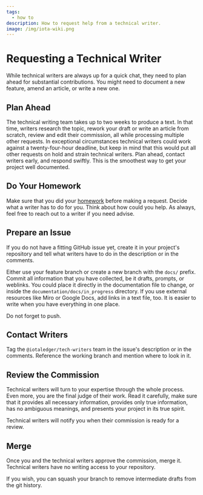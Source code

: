 ```yaml
---
tags:
  - how to
description: How to request help from a technical writer.
image: /img/iota-wiki.png
---
```


# Requesting a Technical Writer

While technical writers are always up for a quick chat, they need to plan ahead for substantial contributions. You might need to document a new feature, amend an article, or write a new one.

## Plan Ahead

The technical writing team takes up to two weeks to produce a text. In that time, writers research the topic, rework your draft or write an article from scratch, review and edit their commission, all while processing multiple other requests. In exceptional circumstances technical writers could work against a twenty-four-hour deadline, but keep in mind that this would put all other requests on hold and strain technical writers. Plan ahead, contact writers early, and respond swiftly. This is the smoothest way to get your project well documented.

## Do Your Homework

Make sure that you did your [homework](../getting_started/developer.md) before making a request. Decide what a writer has to do for you. Think about how could you help.
As always, feel free to reach out to a writer if you need advise.

## Prepare an Issue

If you do not have a fitting GitHub issue yet, create it in your project's repository and tell what writers have to do in the description or in the comments.

Either use your feature branch or create a new branch with the `docs/` prefix. Commit all information that you have collected, be it drafts, prompts, or weblinks. You could place it directly in the documentation file to change, or inside the `documentation/docs/in_progress` directory. If you use external resources like Miro or Google Docs, add links in a text file, too. It is easier to write when you have everything in one place.

Do not forget to push.

## Contact Writers

Tag the `@iotaledger/tech-writers` team in the issue's description or in the comments. Reference the working branch and mention where to look in it.

## Review the Commission

Technical writers will turn to your expertise through the whole process. Even more, you are the final judge of their work. Read it carefully, make sure that it provides all necessary information, provides only true information, has no ambiguous meanings, and presents your project in its true spirit.

Technical writers will notify you when their commission is ready for a review.

## Merge

Once you and the technical writers approve the commission, merge it. Technical writers have no writing access to your repository.

If you wish, you can squash your branch to remove intermediate drafts from the git history.
